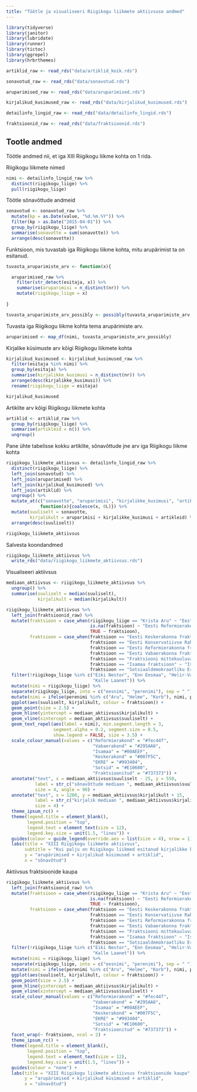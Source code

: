 ```yaml
---
title: "Töötle ja visualiseeri Riigikogu liikmete aktiivsuse andmed"
---
```


```r
library(tidyverse)
library(janitor)
library(lubridate)
library(runner)
library(tictoc)
library(ggrepel)
library(hrbrthemes)

artiklid_raw <- read_rds("data/artiklid_koik.rds")

sonavotud_raw <- read_rds("data/sonavotud.rds")

aruparimised_raw <- read_rds("data/aruparimised.rds")

kirjalikud_kusimused_raw <- read_rds("data/kirjalikud_kusimused.rds")

detailinfo_lingid_raw <- read_rds("data/detailinfo_lingid.rds")

fraktsioonid_raw <- read_rds("data/fraktsioonid.rds")
```

## Tootle andmed

Töötle andmed nii, et iga XIII Riigikogu liikme kohta on 1 rida.

Riigikogu liikmete nimed
```r
nimi <- detailinfo_lingid_raw %>% 
  distinct(riigikogu_liige) %>% 
  pull(riigikogu_liige)
```


Töötle sõnavõttude andmeid
```r
sonavotud <- sonavotud_raw %>% 
  mutate(kp = as.Date(value, "%d.%m.%Y")) %>% 
  filter(kp > as.Date("2015-04-01")) %>% 
  group_by(riigikogu_liige) %>% 
  summarise(sonavotte = sum(sonavotte)) %>% 
  arrange(desc(sonavotte))
```

Funktsioon, mis tuvastab iga Riigikogu liikme kohta, mitu arupärimist ta on esitanud.
```r
tuvasta_aruparimiste_arv <- function(x){

  aruparimised_raw %>% 
    filter(str_detect(esitaja, x)) %>% 
    summarise(aruparimisi = n_distinct(nr)) %>% 
    mutate(riigikogu_liige = x)
  
}

tuvasta_aruparimiste_arv_possibly <- possibly(tuvasta_aruparimiste_arv, NULL)
```

Tuvasta iga Riigikogu liikme kohta tema arupärimiste arv.
```r
aruparimised <- map_df(nimi, tuvasta_aruparimiste_arv_possibly)
```

Kirjalike küsimuste arv kõigi Riigikogu liikmete kohta
```r
kirjalikud_kusimused <- kirjalikud_kusimused_raw %>%
  filter(esitaja %in% nimi) %>% 
  group_by(esitaja) %>% 
  summarise(kirjalikke_kusimusi = n_distinct(nr)) %>% 
  arrange(desc(kirjalikke_kusimusi)) %>% 
  rename(riigikogu_liige = esitaja)

kirjalikud_kusimused
```

Artiklite arv kõigi Riigikogu liikmete kohta
```r
artiklid <- artiklid_raw %>% 
  group_by(riigikogu_liige) %>% 
  summarise(artikleid = n()) %>% 
  ungroup()
```


Pane ühte tabelisse kokku artiklite, sõnavõttude jne arv iga Riigikogu liikme kohta
```r
riigikogu_liikmete_aktiivsus <- detailinfo_lingid_raw %>% 
  distinct(riigikogu_liige) %>% 
  left_join(sonavotud) %>% 
  left_join(aruparimised) %>% 
  left_join(kirjalikud_kusimused) %>% 
  left_join(artiklid) %>% 
  ungroup() %>% 
  mutate_at(c("sonavotte", "aruparimisi", "kirjalikke_kusimusi", "artikleid"),
             function(x){coalesce(x, 0L)}) %>% 
  mutate(suuliselt = sonavotte,
         kirjalikult = aruparimisi + kirjalikke_kusimusi + artikleid) %>% 
  arrange(desc(suuliselt))

riigikogu_liikmete_aktiivsus
```

Salvesta koondandmed
```r
riigikogu_liikmete_aktiivsus %>% 
  write_rds("data/riigikogu_liikmete_aktiivsus.rds")
```



Visualiseeri aktiivsus
```r
mediaan_aktiivsus <- riigikogu_liikmete_aktiivsus %>% 
  ungroup() %>% 
  summarise(suuliselt = median(suuliselt),
            kirjalikult = median(kirjalikult))

riigikogu_liikmete_aktiivsus %>% 
  left_join(fraktsioonid_raw) %>% 
  mutate(fraktsioon = case_when(riigikogu_liige == "Krista Aru" ~ "Eesti Vabaerakonna fraktsioon",
                                is.na(fraktsioon) ~ "Eesti Reformierakonna fraktsioon",
                                TRUE ~ fraktsioon),
         fraktsioon = case_when(fraktsioon == "Eesti Keskerakonna fraktsioon" ~ "Keskerakond",
                                fraktsioon == "Eesti Konservatiivse Rahvaerakonna fraktsioon" ~ "EKRE",
                                fraktsioon == "Eesti Reformierakonna fraktsioon" ~ "Reformierakond",
                                fraktsioon == "Eesti Vabaerakonna fraktsioon" ~ "Vabaerakond",
                                fraktsioon == "Fraktsiooni mittekuuluvad saadikud" ~ "Fraktsioonitud",
                                fraktsioon == "Isamaa fraktsioon" ~ "Isamaa",
                                fraktsioon == "Sotsiaaldemokraatliku Erakonna fraktsioon" ~ "Sotsid")) %>% 
  filter(!riigikogu_liige %in% c("Eiki Nestor", "Enn Eesmaa", "Helir-Valdor Seeder",
                                 "Kalle Laanet")) %>% 
  mutate(nimi = riigikogu_liige) %>% 
  separate(riigikogu_liige, into = c("eesnimi", "perenimi"), sep = " ") %>% 
  mutate(nimi = ifelse(perenimi %in% c("Aru", "Helme", "Korb"), nimi, perenimi)) %>% 
  ggplot(aes(suuliselt, kirjalikult, colour = fraktsioon)) +
  geom_point(size = 2.5) +
  geom_hline(yintercept = mediaan_aktiivsus$kirjalikult) +
  geom_vline(xintercept = mediaan_aktiivsus$suuliselt) +
  geom_text_repel(aes(label = nimi), min.segment.length = 3,
                  segment.alpha = 0.2, segment.size = 0.5,
                  show.legend = FALSE, size = 3.5) +
  scale_colour_manual(values = c("Reformierakond" = "#fec44f",
                                 "Vabaerakond" = "#295AA6",
                                 "Isamaa" = "#00AEEF",
                                 "Keskerakond" = "#007F5C",
                                 "EKRE" = "#993404",
                                 "Sotsid" = "#E10600",
                                 "Fraktsioonitud" = "#737373")) +
  annotate("text", x = mediaan_aktiivsus$suuliselt - 25, y = 550, 
           label = str_c("sõnavõttude mediaan ", mediaan_aktiivsus$suuliselt), 
           size = 4, angle = 90) +
  annotate("text", x = 1200, y = mediaan_aktiivsus$kirjalikult + 15, 
           label = str_c("kirjalik mediaan ", mediaan_aktiivsus$kirjalikult), 
           size = 4) +
  theme_ipsum_rc() +
  theme(legend.title = element_blank(),
        legend.position = "top",
        legend.text = element_text(size = 12), 
        legend.key.size = unit(1.5, "lines")) +
  guides(colour = guide_legend(override.aes = list(size = 4), nrow = 1)) +
  labs(title = "XIII Riigikogu liikmete aktiivsus",
       subtitle = "Kui palju on Riigikogu liikmed esitanud kirjalikke küsimusi ja arupärimisi \nning kirjutanud artikleid vs kui palju on esinetud sõnavõttudega?",
       y = "arupärimised + kirjalikud küsimused + artiklid",
       x = "sõnavõtud")

```


Aktiivsus fraktsioonide kaupa
```r
riigikogu_liikmete_aktiivsus %>% 
  left_join(fraktsioonid_raw) %>% 
  mutate(fraktsioon = case_when(riigikogu_liige == "Krista Aru" ~ "Eesti Vabaerakonna fraktsioon",
                                is.na(fraktsioon) ~ "Eesti Reformierakonna fraktsioon",
                                TRUE ~ fraktsioon),
         fraktsioon = case_when(fraktsioon == "Eesti Keskerakonna fraktsioon" ~ "Keskerakond",
                                fraktsioon == "Eesti Konservatiivse Rahvaerakonna fraktsioon" ~ "EKRE",
                                fraktsioon == "Eesti Reformierakonna fraktsioon" ~ "Reformierakond",
                                fraktsioon == "Eesti Vabaerakonna fraktsioon" ~ "Vabaerakond",
                                fraktsioon == "Fraktsiooni mittekuuluvad saadikud" ~ "Fraktsioonitud",
                                fraktsioon == "Isamaa fraktsioon" ~ "Isamaa",
                                fraktsioon == "Sotsiaaldemokraatliku Erakonna fraktsioon" ~ "Sotsid")) %>% 
  filter(!riigikogu_liige %in% c("Eiki Nestor", "Enn Eesmaa", "Helir-Valdor Seeder",
                                 "Kalle Laanet")) %>% 
  mutate(nimi = riigikogu_liige) %>% 
  separate(riigikogu_liige, into = c("eesnimi", "perenimi"), sep = " ") %>% 
  mutate(nimi = ifelse(perenimi %in% c("Aru", "Helme", "Korb"), nimi, perenimi)) %>% 
  ggplot(aes(suuliselt, kirjalikult, colour = fraktsioon)) +
  geom_point(size = 2.5) +
  geom_hline(yintercept = mediaan_aktiivsus$kirjalikult) +
  geom_vline(xintercept = mediaan_aktiivsus$suuliselt) +
  scale_colour_manual(values = c("Reformierakond" = "#fec44f",
                                 "Vabaerakond" = "#295AA6",
                                 "Isamaa" = "#00AEEF",
                                 "Keskerakond" = "#007F5C",
                                 "EKRE" = "#993404",
                                 "Sotsid" = "#E10600",
                                 "Fraktsioonitud" = "#737373")) +
  facet_wrap(~ fraktsioon, ncol = 2) +
  theme_ipsum_rc() +
  theme(legend.title = element_blank(),
        legend.position = "top",
        legend.text = element_text(size = 12), 
        legend.key.size = unit(1.5, "lines")) +
  guides(colour = "none") +
  labs(title = "XIII Riigikogu liikmete aktiivsus fraktsioonide kaupa",
       y = "arupärimised + kirjalikud küsimused + artiklid",
       x = "sõnavõtud")
```

